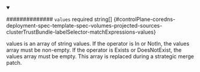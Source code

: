 
<details className="config-field" data-expandable="false" open>
<summary>

############## `values` <span className="config-field-required" data-required="false">required</span> <span className="config-field-type">string[]</span> <span className="config-field-default"></span> <span className="config-field-enum"></span> {#controlPlane-coredns-deployment-spec-template-spec-volumes-projected-sources-clusterTrustBundle-labelSelector-matchExpressions-values}

values is an array of string values. If the operator is In or NotIn,
the values array must be non-empty. If the operator is Exists or DoesNotExist,
the values array must be empty. This array is replaced during a strategic
merge patch.

</summary>



</details>
